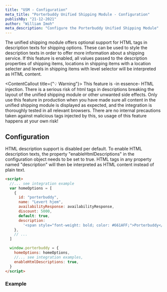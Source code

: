 ```yaml
---
title: "USM - Configuration"
meta_title: "Porterbuddy Unified Shipping Module - Configuration"
publishBy: "21-12-2021"
author: "William Imoh"
meta_description: "Configure the Porterbuddy Unified Shipping Module"
---
```


The unified shipping module offers optional support for HTML tags in description texts for shipping options. These can be used to style the description texts in order to offer more information about a shipping service. If this feature is enabled, all values passed to the description properties of shipping items, locations in shipping items with a location selecter and levels in shipping items with level selector will be interpreted as HTML content.

<ContentCallout title={"💡 Warning"}>
  This feature is -in essence- HTML injection. There is a serious risk of html
  tags in descriptions breaking the layout of the unified shipping module or
  other unwanted side effects. Only use this feature in production when you have
  made sure all content in the unified shipping module is displayed as expected,
  and the integration is thoroughly tested in all relevant browsers. There are
  no internal precautions taken against malicious tags injected by this, so
  usage of this feature happens at your own risk!
</ContentCallout>

## Configuration

HTML description support is disabled per default. To enable HTML description texts, the property "enableHtmlDescriptions" in the configuration object needs to be set to true. HTML tags in any property named "description" will then be interpreted as HTML content instead of plain text.

```html
<script>
  //... see integration example
  var homeOptions = [
    {
      id: "porterbuddy",
      name: "Levert hjem",
      availabilityResponse: availabilityResponse,
      discount: 5000,
      default: true,
      description:
        '<span style="font-weight: bold; color: #661AFF;">Porterbuddy</span> is a convenient option to get deliveries right to your doorstep',
    },
    // ...
  ]

  window.porterbuddy = {
    homeOptions: homeOptions,
    //... see integration examples,
    enableHtmlDescriptions: true,
  }
</script>
```

### Example

<USMHTMLDescription />
